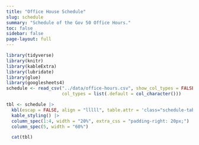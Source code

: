 ```yaml
---
title: "Office House Schedule"
slug: schedule
summary: "Schedule of the Gov 50 Office Hours."
toc: false
sidebar: false
page-layout: full
---
```


 
```r
library(tidyverse)
library(knitr)
library(kableExtra)
library(lubridate)
library(glue)
library(googlesheets4)
schedule <- read_csv("../data/office-hours.csv", show_col_types = FALSE,
                     col_types = list(.default = col_character())) 
```
  
```r
tbl <- schedule |>
  kbl(escap = FALSE, align = "lllll", table.attr = 'class="schedule-table"') |>
  kable_styling() |>
  column_spec(1:4, width = "20%", extra_css = "padding-right: 20px;") |>  
  column_spec(5, width = "60%")

  cat(tbl)
```

 
 
